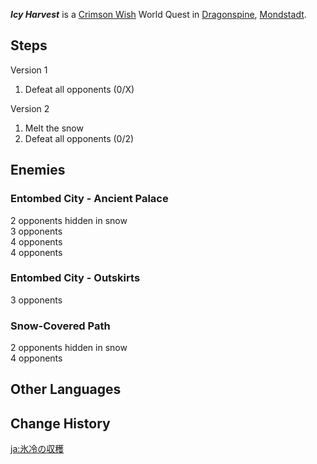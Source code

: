 {{Quest Infobox
|id            = 
|type          = World
|group         = Crimson Wish
|region        = Mondstadt
|area          = Dragonspine
|summary       = 
|startLocation = [[Dragonspine]], [[Mondstadt]]
|other         = {{Card|Crimson Agate|1}}
|characters    = Traveler
}}
'''''Icy Harvest''''' is a [[Crimson Wish]] World Quest in [[Dragonspine]], [[Mondstadt]].

==Steps==
{{Quest Description| [[Crimson Agate]]s seem to contain a bizarre power that does not belong to this land, and it is coveted by monsters and evildoers alike. Defeat them, and these crystals may yet be yours.}}
;Version 1
#Defeat all opponents (0/X)

;Version 2
#Melt the snow
#Defeat all opponents (0/2)

==Enemies==
===Entombed City - Ancient Palace===
; 2 opponents hidden in snow {{Enemy List|Large Cryo Slime*2}}
; 3 opponents {{Enemy List|Cryo Hilichurl Shooter*3}}
; 4 opponents {{Enemy List|Cryo Hilichurl Shooter*2;Cryo Hilichurl Grenadier*1;Ice Shieldwall Mitachurl*1}}
; 4 opponents {{Enemy List|Ice Shield Hilichurl Guard*3;Ice Shieldwall Mitachurl*1}}

===Entombed City - Outskirts===
; 3 opponents {{Enemy List|Cryo Abyss Mage*1;Cryo Hilichurl Grenadier*1}}

===Snow-Covered Path===
; 2 opponents hidden in snow {{Enemy List|Cryo Whopperflower*2}}
; 4 opponents {{Enemy List|Cryo Hilichurl Grenadier*2;Cryo Samachurl*1;Ice Shieldwall Mitachurl*1;Cryo Samachurl*1}}

==Other Languages==
{{Other Languages
|en      = Icy Harvest
|zhs     = 冰冷的收获
|zhs_rm  = Bīnglěng de Shōuhuò
|zht     = 冰冷的收穫
|zht_rm  = Bīnglěng de Shōuhuò
|zh_tl   = Icy-Cold Harvest
|ja      = 氷冷の収穫
|ja_rm   = Hyourei no Shuukaku
|ja_tl   = Icy-Cold Harvest
|ko      = 차가운 수확
|ko_rm   = Chagaun Suhwak
|ko_tl   = Cold Harvest
|es      = Cosecha helada
|es_tl   = Frozen Harvest
|fr      = Récolte gelée
|fr_tl   = Frozen Harvest
|ru      = Плод морозов
|ru_tl   = Fruit of Frosts
|th      = การเก็บเกี่ยวอันเย็นยะเยือก
|th_rm   = 
|th_tl   = 
|vi      = Thu Hoạch Lạnh Giá
|vi_tl   = Icy Harvest
|de      = Eisige Ernte
|de_tl   = Icy Harvest
|id      = Panen yang Beku
|id_tl   = Icy Harvest
|pt      = Ganho Frio
|pt_tl   = 
}}

==Change History==
{{Change History|1.2}}

[[ja:氷冷の収穫]]